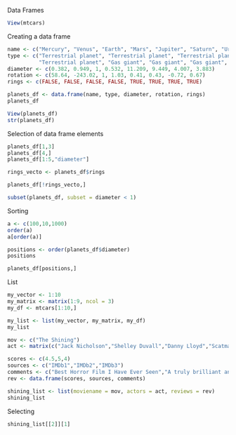 Data Frames

```r
View(mtcars)

```

Creating a data frame

```r
name <- c("Mercury", "Venus", "Earth", "Mars", "Jupiter", "Saturn", "Uranus", "Neptune")
type <- c("Terrestrial planet", "Terrestrial planet", "Terrestrial planet", 
          "Terrestrial planet", "Gas giant", "Gas giant", "Gas giant", "Gas giant")
diameter <- c(0.382, 0.949, 1, 0.532, 11.209, 9.449, 4.007, 3.883)
rotation <- c(58.64, -243.02, 1, 1.03, 0.41, 0.43, -0.72, 0.67)
rings <- c(FALSE, FALSE, FALSE, FALSE, TRUE, TRUE, TRUE, TRUE)

planets_df <- data.frame(name, type, diameter, rotation, rings)
planets_df

View(planets_df)
str(planets_df)

```



Selection of data frame elements
```r
planets_df[1,3]
planets_df[4,]
planets_df[1:5,"diameter"]

rings_vecto <- planets_df$rings

planets_df[!rings_vecto,]

subset(planets_df, subset = diameter < 1)

```


Sorting
```r
a <- c(100,10,1000)
order(a)
a[order(a)]

positions <- order(planets_df$diameter)
positions

planets_df[positions,]


```


List
```r
my_vector <- 1:10
my_matrix <- matrix(1:9, ncol = 3)
my_df <- mtcars[1:10,]

my_list <- list(my_vector, my_matrix, my_df)
my_list


```



```r

mov <- c("The Shining")
act <- matrix(c("Jack Nicholson","Shelley Duvall","Danny Lloyd","Scatman Crothers","Barry Nelson"))

scores <- c(4.5,5,4)
sources <- c("IMDb1","IMDb2","IMDb3")
comments <- c("Best Horror Film I Have Ever Seen","A truly brilliant and scary film from Stanley Kubrick","A masterpiece of psychological horror")
rev <- data.frame(scores, sources, comments)

shining_list <- list(moviename = mov, actors = act, reviews = rev)
shining_list

```


Selecting
```r
shining_list[[2]][1]

```


